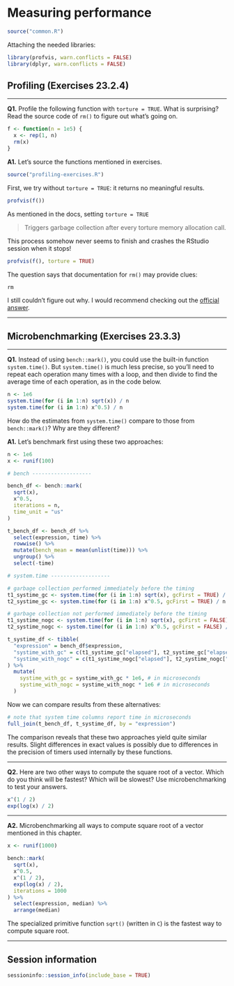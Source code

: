 # Measuring performance

```r
source("common.R")
```

Attaching the needed libraries:

```r
library(profvis, warn.conflicts = FALSE)
library(dplyr, warn.conflicts = FALSE)
```

## Profiling (Exercises 23.2.4)

---

**Q1.** Profile the following function with `torture = TRUE`. What is surprising? Read the source code of `rm()` to figure out what's going on.

```r
f <- function(n = 1e5) {
  x <- rep(1, n)
  rm(x)
}
```

**A1.** Let's source the functions mentioned in exercises.

```r
source("profiling-exercises.R")
```

First, we try without `torture = TRUE`: it returns no meaningful results. 

```r
profvis(f())
```

As mentioned in the docs, setting `torture = TRUE`

> Triggers garbage collection after every torture memory allocation call.

This process somehow never seems to finish and crashes the RStudio session when it stops!

```r
profvis(f(), torture = TRUE)
```

The question says that documentation for `rm()` may provide clues:

```r
rm
```

I still couldn't figure out why. I would recommend checking out the [official answer](https://advanced-r-solutions.rbind.io/measuring-performance.html#profiling).

---

## Microbenchmarking (Exercises 23.3.3)

---

**Q1.** Instead of using `bench::mark()`, you could use the built-in function `system.time()`. But `system.time()` is much less precise, so you'll need to repeat each operation many times with a loop, and then divide to find the average time of each operation, as in the code below.

```r
n <- 1e6
system.time(for (i in 1:n) sqrt(x)) / n
system.time(for (i in 1:n) x^0.5) / n
```

How do the estimates from `system.time()` compare to those from `bench::mark()`? Why are they different?

**A1.** Let's benchmark first using these two approaches:

```r
n <- 1e6
x <- runif(100)

# bench -------------------

bench_df <- bench::mark(
  sqrt(x),
  x^0.5,
  iterations = n,
  time_unit = "us"
)

t_bench_df <- bench_df %>%
  select(expression, time) %>%
  rowwise() %>%
  mutate(bench_mean = mean(unlist(time))) %>%
  ungroup() %>%
  select(-time)

# system.time -------------------

# garbage collection performed immediately before the timing
t1_systime_gc <- system.time(for (i in 1:n) sqrt(x), gcFirst = TRUE) / n
t2_systime_gc <- system.time(for (i in 1:n) x^0.5, gcFirst = TRUE) / n

# garbage collection not performed immediately before the timing
t1_systime_nogc <- system.time(for (i in 1:n) sqrt(x), gcFirst = FALSE) / n
t2_systime_nogc <- system.time(for (i in 1:n) x^0.5, gcFirst = FALSE) / n

t_systime_df <- tibble(
  "expression" = bench_df$expression,
  "systime_with_gc" = c(t1_systime_gc["elapsed"], t2_systime_gc["elapsed"]),
  "systime_with_nogc" = c(t1_systime_nogc["elapsed"], t2_systime_nogc["elapsed"])
) %>%
  mutate(
    systime_with_gc = systime_with_gc * 1e6, # in microseconds
    systime_with_nogc = systime_with_nogc * 1e6 # in microseconds
  )
```

Now we can compare results from these alternatives:

```r
# note that system time columns report time in microseconds
full_join(t_bench_df, t_systime_df, by = "expression")
```

The comparison reveals that these two approaches yield quite similar results. Slight differences in exact values is possibly due to differences in the precision of timers used internally by these functions.

---

**Q2.** Here are two other ways to compute the square root of a vector. Which do you think will be fastest? Which will be slowest? Use microbenchmarking to test your answers.

```r
x^(1 / 2)
exp(log(x) / 2)
```

---

**A2.** Microbenchmarking all ways to compute square root of a vector mentioned in this chapter.

```r
x <- runif(1000)

bench::mark(
  sqrt(x),
  x^0.5,
  x^(1 / 2),
  exp(log(x) / 2),
  iterations = 1000
) %>%
  select(expression, median) %>%
  arrange(median)
```

The specialized primitive function `sqrt()` (written in `C`) is the fastest way to compute square root.

---

## Session information

```r
sessioninfo::session_info(include_base = TRUE)
```

